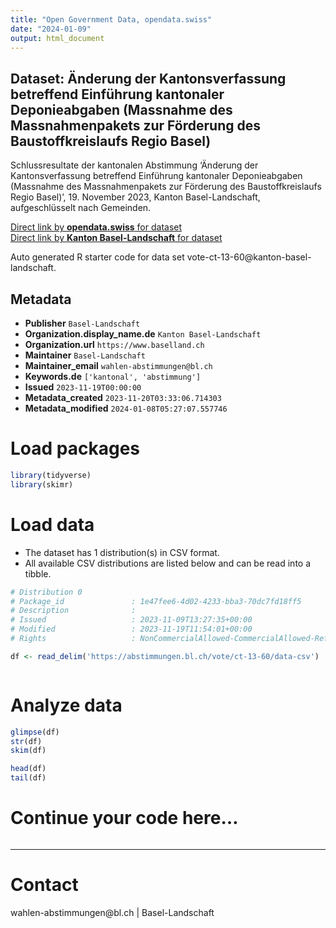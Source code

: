 ```yaml
---
title: "Open Government Data, opendata.swiss"
date: "2024-01-09"
output: html_document
---
```


## Dataset: Änderung der Kantonsverfassung betreffend Einführung kantonaler Deponieabgaben (Massnahme des Massnahmenpakets zur Förderung des Baustoffkreislaufs Regio Basel)

Schlussresultate der kantonalen Abstimmung 'Änderung der Kantonsverfassung betreffend Einführung kantonaler Deponieabgaben (Massnahme des Massnahmenpakets zur Förderung des Baustoffkreislaufs Regio Basel)', 19. November 2023, Kanton Basel-Landschaft, aufgeschlüsselt nach Gemeinden.

[Direct link by **opendata.swiss** for dataset](https://opendata.swiss/de/dataset/anderung-der-kantonsverfassung-betreffend-einfuhrung-kantonaler-deponieabgaben-massnahme-des-ma)<br>
[Direct link by **Kanton Basel-Landschaft** for dataset](https://abstimmungen.bl.ch/vote/ct-13-60/data)

Auto generated R starter code for data set vote-ct-13-60@kanton-basel-landschaft.

## Metadata

- **Publisher** `Basel-Landschaft`
- **Organization.display_name.de** `Kanton Basel-Landschaft`
- **Organization.url** `https://www.baselland.ch`
- **Maintainer** `Basel-Landschaft`
- **Maintainer_email** `wahlen-abstimmungen@bl.ch`
- **Keywords.de** `['kantonal', 'abstimmung']`
- **Issued** `2023-11-19T00:00:00`
- **Metadata_created** `2023-11-20T03:33:06.714303`
- **Metadata_modified** `2024-01-08T05:27:07.557746`


# Load packages

```r

library(tidyverse)
library(skimr)

```

# Load data

-   The dataset has 1 distribution(s) in CSV format.
-   All available CSV distributions are listed below and can be read into a tibble.

```r

# Distribution 0
# Package_id               : 1e47fee6-4d02-4233-bba3-70dc7fd18ff5
# Description              : 
# Issued                   : 2023-11-09T13:27:35+00:00
# Modified                 : 2023-11-19T11:54:01+00:00
# Rights                   : NonCommercialAllowed-CommercialAllowed-ReferenceRequired

df <- read_delim('https://abstimmungen.bl.ch/vote/ct-13-60/data-csv')



```

# Analyze data

```r

glimpse(df)
str(df)
skim(df)

head(df)
tail(df)

```

# Continue your code here...

```r

```

------------------------------------------------------------------------

# Contact

wahlen-abstimmungen@bl.ch | Basel-Landschaft
